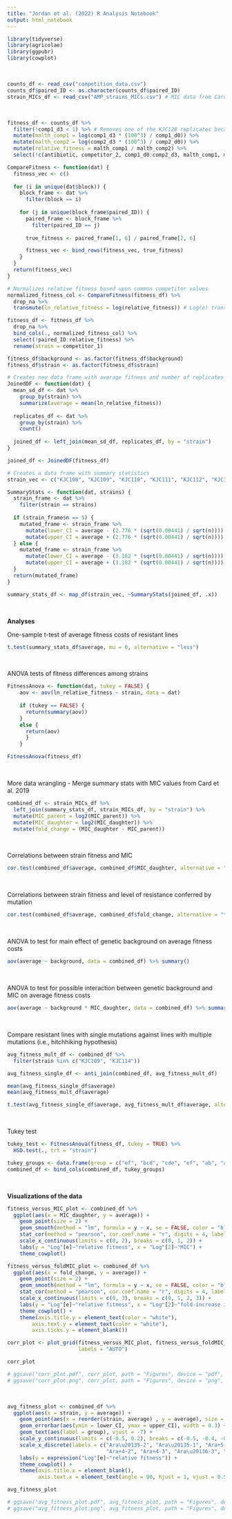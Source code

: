 ---
title: "Jordan et al. (2022) R Analysis Notebook"
output: html_notebook
---

```{r Required libraries}
library(tidyverse)
library(agricolae)
library(ggpubr)
library(cowplot)
```
<br>

```{r Load in data}
counts_df <- read_csv("competition_data.csv")
counts_df$paired_ID <- as.character(counts_df$paired_ID)
strain_MICs_df <- read_csv("AMP_strains_MICs.csv") # MIC data from Card et al. 2019
```
<br>

```{r Data wrangling}
fitness_df <- counts_df %>%
  filter(!comp1_d3 < 1) %>% # Removes one of the KJC128 replicates because we did not observe it on the competition plates by day 3
  mutate(malth_comp1 = log(comp1_d3 * (100^3) / comp1_d0)) %>%
  mutate(malth_comp2 = log(comp2_d3 * (100^3) / comp2_d0)) %>% 
  mutate(relative_fitness = malth_comp1 / malth_comp2) %>% 
  select(!c(antibiotic, competitor_2, comp1_d0:comp2_d3, malth_comp1, malth_comp2))

CompareFitness <- function(dat) {
  fitness_vec <- c()
  
  for (i in unique(dat$block)) {
    block_frame <- dat %>% 
      filter(block == i)
    
    for (j in unique(block_frame$paired_ID)) {
      paired_frame <- block_frame %>% 
        filter(paired_ID == j)
      
      true_fitness <- paired_frame[1, 6] / paired_frame[2, 6]

      fitness_vec <- bind_rows(fitness_vec, true_fitness)
    }
  }
  return(fitness_vec)
}

# Normalizes relative fitness based upon common competitor values
normalized_fitness_col <- CompareFitness(fitness_df) %>% 
  drop_na %>% 
  transmute(ln_relative_fitness = log(relative_fitness)) # Log(e) transform the relative fitness values

fitness_df <- fitness_df %>%
  drop_na %>%
  bind_cols(., normalized_fitness_col) %>% 
  select(!paired_ID:relative_fitness) %>% 
  rename(strain = competitor_1)

fitness_df$background <- as.factor(fitness_df$background)
fitness_df$strain <- as.factor(fitness_df$strain)

# Creates new data frame with average fitness and number of replicates for each strain
JoinedDF <- function(dat) {
  mean_sd_df <- dat %>%
    group_by(strain) %>% 
    summarize(average = mean(ln_relative_fitness))
    
  replicates_df <- dat %>% 
    group_by(strain) %>% 
    count()
    
  joined_df <- left_join(mean_sd_df, replicates_df, by = "strain")
}

joined_df <- JoinedDF(fitness_df)

# Creates a data frame with summary statistics  
strain_vec <- c("KJC108", "KJC109", "KJC110", "KJC111", "KJC112", "KJC113", "KJC114", "KJC115", "KJC120", "KJC121", "KJC122", "KJC123", "KJC128", "KJC129", "KJC130", "KJC131")

SummaryStats <- function(dat, strains) {
  strain_frame <- dat %>% 
    filter(strain == strains)
  
  if (strain_frame$n == 5) {
    mutated_frame <- strain_frame %>%
      mutate(lower_CI = average - (2.776 * (sqrt(0.00441) / sqrt(n)))) %>%  # Error bars calculated using the t-distribution, 4 d.f., and pooled SD estimated from ANOVA.
      mutate(upper_CI = average + (2.776 * (sqrt(0.00441) / sqrt(n))))
  } else {
    mutated_frame <- strain_frame %>%
      mutate(lower_CI = average - (3.182 * (sqrt(0.00441) / sqrt(n)))) %>%  # Error bars calculated using the t-distribution, 3 d.f., and pooled SD estimated from ANOVA.
      mutate(upper_CI = average + (3.182 * (sqrt(0.00441) / sqrt(n))))
  }
  return(mutated_frame)
}

summary_stats_df <- map_df(strain_vec, ~SummaryStats(joined_df, .x))
```
<br>

**Analyses**

One-sample t-test of average fitness costs of resistant lines
```{r Average fitness cost}
t.test(summary_stats_df$average, mu = 0, alternative = "less")
```
<br>

ANOVA tests of fitness differences among strains
```{r Test for significant variation among lines}
FitnessAnova <- function(dat, tukey = FALSE) {
    aov <- aov(ln_relative_fitness ~ strain, data = dat)
    
    if (tukey == FALSE) {
      return(summary(aov))
    }
    else {
      return(aov)
      }
    }

FitnessAnova(fitness_df)
```
<br>

More data wrangling - Merge summary stats with MIC values from Card et al. 2019
```{r Yet more data wrangling}
combined_df <- strain_MICs_df %>%
  left_join(summary_stats_df, strain_MICs_df, by = "strain") %>%
  mutate(MIC_parent = log2(MIC_parent)) %>% 
  mutate(MIC_daughter = log2(MIC_daughter)) %>% 
  mutate(fold_change = (MIC_daughter - MIC_parent))
```
<br>

Correlations between strain fitness and MIC
```{r Correlation between fitness and MIC}
cor.test(combined_df$average, combined_df$MIC_daughter, alternative = "two.sided")
```
<br>

Correlations between strain fitness and level of resistance conferred by mutation
```{r Correlation between fold-change in resistance and MIC}
cor.test(combined_df$average, combined_df$fold_change, alternative = "two.sided")
```
<br>

ANOVA to test for main effect of genetic background on average fitness costs
```{r Test for effect of background on fitness costs}
aov(average ~ background, data = combined_df) %>% summary()
```
<br>

ANOVA to test for possible interaction between genetic background and MIC on average fitness costs
```{r Test for interaction effects}
aov(average ~ background * MIC_daughter, data = combined_df) %>% summary()
```
<br>

Compare resistant lines with single mutations against lines with multiple mutations (i.e., hitchhiking hypothesis)
```{r Test for genetic-hitchhiking effects}
avg_fitness_mult_df <- combined_df %>% 
  filter(strain %in% c("KJC109", "KJC114"))

avg_fitness_single_df <- anti_join(combined_df, avg_fitness_mult_df)

mean(avg_fitness_single_df$average)
mean(avg_fitness_mult_df$average)

t.test(avg_fitness_single_df$average, avg_fitness_mult_df$average, alternative = "greater")
```
<br>


Tukey test
```{r Post-hoc test}
tukey_test <- FitnessAnova(fitness_df, tukey = TRUE) %>% 
  HSD.test(., trt = "strain")

tukey_groups <- data.frame(group = c("ef", "bcd", "cde", "ef", "ab", "ab", "ab", "def", "ef", "ef", "a", "f", "ef", "abc", "f", "ef"))
combined_df <- bind_cols(combined_df, tukey_groups)
```
<br>


**Visualizations of the data**

```{r Correlation plots}
fitness_versus_MIC_plot <- combined_df %>% 
  ggplot(aes(x = MIC_daughter, y = average)) +
    geom_point(size = 2) +
    geom_smooth(method = "lm", formula = y ~ x, se = FALSE, color = "black") +
    stat_cor(method = "pearson", cor.coef.name = "r", digits = 4, label.x = 0.9, label.y = -0.08, geom = "text", size = 5) +
    scale_x_continuous(limits = c(0, 2), breaks = c(0, 1, 2)) +
    labs(y = "Log"[e]~"relative fitness", x = "Log"[2]~"MIC") +
    theme_cowplot()

fitness_versus_foldMIC_plot <- combined_df %>% 
  ggplot(aes(x = fold_change, y = average)) +
    geom_point(size = 2) +
    geom_smooth(method = "lm", formula = y ~ x, se = FALSE, color = "black", size = 1) +
    stat_cor(method = "pearson", cor.coef.name = "r", digits = 4, label.x = 1.4, label.y = -0.08, geom = "text", size = 5) +
    scale_x_continuous(limits = c(0, 3), breaks = c(0, 1, 2, 3)) +
    labs(y = "Log"[e]~"relative fitness", x = "Log"[2]~"fold-increase in MIC") +
    theme_cowplot() +
    theme(axis.title.y = element_text(color = "white"),
        axis.text.y = element_text(color = "white"),
        axis.ticks.y = element_blank())

corr_plot <- plot_grid(fitness_versus_MIC_plot, fitness_versus_foldMIC_plot,
                       labels = "AUTO")

corr_plot

# ggsave("corr_plot.pdf", corr_plot, path = "Figures", device = "pdf", width = 10, height = 6, units = "in")
# ggsave("corr_plot.png", corr_plot, path = "Figures", device = "png", width = 10, height = 6, units = "in")
```
<br>

```{r Average fitness plot}
avg_fitness_plot <- combined_df %>% 
  ggplot(aes(x = strain, y = average)) +
    geom_point(aes(x = reorder(strain, average) , y = average), size = 3) +
    geom_errorbar(aes(ymin = lower_CI, ymax = upper_CI), width = 0.3) +
    geom_text(aes(label = group), vjust = -7) +
    scale_y_continuous(limits = c(-0.5, 0.2), breaks = c(-0.5, -0.4, -0.3, -0.2, -0.1, 0.0, 0.1, 0.2)) +
    scale_x_discrete(labels = c("Ara\u20135-2", "Ara\u20135-1", "Ara+5-1", "Ara+4-1", "Ara+5-3", "Ancestor-2", "Ancestor-3", "Ara\u20136-1", "Ancestor-4",
                                "Ara+4-2", "Ara+4-3", "Ara\u20136-3", "Ancestor-1", "Ara+5-2", "Ara\u20135-3", "Ara\u20136-2")) +
    labs(y = expression("Log"[e]~"relative fitness")) +
    theme_cowplot() +
    theme(axis.title.x = element_blank(),
          axis.text.x = element_text(angle = 90, hjust = 1, vjust = 0.5))

avg_fitness_plot

# ggsave("avg_fitness_plot.pdf", avg_fitness_plot, path = "Figures", device = "pdf", width = 10, height = 6, units = "in")
# ggsave("avg_fitness_plot.png", avg_fitness_plot, path = "Figures", device = "png", width = 10, height = 6, units = "in")
```
